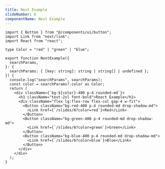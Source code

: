 ```yaml
---
title: Next Example
slideNumber: 6
componentName: Next Example
---
```


```tsx
import { Button } from "@/components/ui/button";
import Link from "next/link";
import React from "react";

type Color = "red" | "green" | "blue";

export function NextExample({
  searchParams,
}: {
  searchParams: { [key: string]: string | string[] | undefined };
}) {
  console.log("searchParams", searchParams);
  const color = searchParams?.color as Color;
  return (
    <div className={`bg-${color}-400 p-4 rounded-md`}>
      <h1 className="text-2xl font-bold">React Example</h1>
      <div className="flex lg:flex-row flex-col gap-4 w-fit">
        <Button className="bg-red-400 p-4 rounded-md drop-shadow-md">
          <Link href={`/slides/6?color=red`}>Red</Link>
        </Button>
        <Button className="bg-green-400 p-4 rounded-md drop-shadow-md">
          <Link href={`/slides/6?color=green`}>Green</Link>
        </Button>
        <Button className="bg-blue-400 p-4 rounded-md drop-shadow-md">
          <Link href={`/slides/6?color=blue`}>Blue</Link>
        </Button>
      </div>
    </div>
  );
}


```


